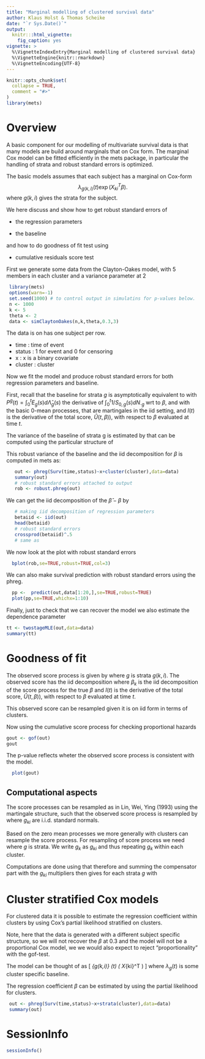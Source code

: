 ```yaml
---
title: "Marginal modelling of clustered survival data"
author: Klaus Holst & Thomas Scheike
date: "`r Sys.Date()`"
output:
  knitr:::html_vignette:
    fig_caption: yes
vignette: >
  %\VignetteIndexEntry{Marginal modelling of clustered survival data}
  %\VignetteEngine{knitr::rmarkdown}
  %\VignetteEncoding{UTF-8}
---
```


```r
knitr::opts_chunk$set(
  collapse = TRUE,
  comment = "#>"
)
library(mets)
```

Overview 
========

A basic component for our modelling of multivariate survival data is that many models are 
build around marginals that on Cox form. The marginal Cox model can be fitted efficiently
in the mets package, in particular the handling of strata and robust standard errors is 
optimized. 

The basic models assumes that each subject has a marginal on Cox-form
$$ 
\lambda_{g(k,i)}(t) \exp( X_{ki}^T \beta).
$$ 
where $g(k,i)$ gives the strata for the subject. 

We here discuss and show how to get robust standard errors of  

* the regression parameters

* the baseline 

and how to do goodness of fit test using 

* cumulative residuals score test 

First we generate some data from the Clayton-Oakes model, with $5$ members
in each cluster and a variance parameter at $2$  


```r
 library(mets)
 options(warn=-1)
 set.seed(1000) # to control output in simulatins for p-values below.
 n <- 1000
 k <- 5
 theta <- 2
 data <- simClaytonOakes(n,k,theta,0.3,3)
```

The data is on has one subject per row.

* time : time of event 
* status : 1 for event and 0 for censoring 
* x : x is a binary covariate 
* cluster : cluster 


Now we fit the model and produce robust standard errors for both 
regression parameters and baseline.

First, recall that the baseline for strata $g$ is asymptotically equivalent to 
\begin{align}
\hat A_g(t) - A_g(t)  & = \sum_{k \in g} \left( \sum_{i: ki \in g} \int_0^t \frac{1}{S_{0,g}} dM_{ki}^g  - P^g(t) \beta_k \right) 
\end{align}
with $P^g(t) = \int_0^t E_g(s) d \hat \Lambda_g(s)$ the derivative of $\int_0^t 1/S_{0,g}(s) dN_{\cdot g}$
wrt to $\beta$, and 
\begin{align}
\hat \beta  - \beta  & = I(\tau)^{-1} \sum_k ( \sum_i \int_0^\tau (Z_{ki} - E_{g}) dM_{ki}^g ) =  \sum_k \beta_{k} 
\end{align}
with 
\begin{align}
 M_{ki}^g(t) &  = N_{ki}(t) - \int_0^t Y_{ki}(s) \exp( Z_{ki} \beta) d \Lambda_{g(k,i)}(t), \\
 \beta_{k} & =  I(\tau)^{-1} \sum_i \int_0^\tau (Z_{ki} - E_{g}) dM_{ki}^g 
\end{align}
the basic 0-mean processes, that are martingales in the iid setting,
and $I(t)$ is the derivative of the total score, $\hat U(t,\beta))$, 
with respect to $\beta$ evaluated at time $t$. 
       
The variance of the baseline of strata g  is estimated by 
\begin{align}
\sum_{k \in g} ( \sum_{i: ki \in g} \int_0^t \frac{1}{S_{0,g(k,i)}} d\hat M_{ki}^g - P^g(t) \beta_k )^2
\end{align}
that can be computed using the particular structure of 
\begin{align}
d \hat M_{ik}^g(t) & =  dN_{ik}(t) -  \frac{1}{S_{0,g(i,k)}} \exp(Z_{ik} \beta) dN_{g.}(t) 
\end{align}

This robust variance of the baseline and the iid decomposition for $\beta$ is
computed in mets as: 
```r
   out <- phreg(Surv(time,status)~x+cluster(cluster),data=data)
   summary(out)
   # robust standard errors attached to output
   rob <- robust.phreg(out)
```

We can get the iid decomposition of the $\hat \beta - \beta$ by 

```r
   # making iid decomposition of regression parameters
   betaiid <- iid(out)
   head(betaiid)
   # robust standard errors
   crossprod(betaiid)^.5
   # same as 
```

We now look at the plot  with robust standard errors 


```r
  bplot(rob,se=TRUE,robust=TRUE,col=3)
```

We can also make survival prediction with robust standard errors using the phreg.

```r
  pp <-  predict(out,data[1:20,],se=TRUE,robust=TRUE)
  plot(pp,se=TRUE,whichx=1:10)
```


Finally, just to check that we can recover the model we also estimate the dependence parameter 

```r
tt <- twostageMLE(out,data=data)
summary(tt)
```

Goodness of fit 
===============

The observed score process is given by 
\begin{align}
U(t,\hat \beta) & = \sum_k \sum_i \int_0^t (Z_{ki} - \hat E_g ) d \hat M_{ki}^g 
\end{align}
where $g$ is strata $g(k,i)$. The observed score has the iid decomposition 
\begin{align}
\hat U(t) = \sum_k \sum_i  \int_0^t (Z_{ki} - E_g) dM_{ki}^g  - 
	I(t)  \sum_k \beta_k 
\end{align}
where $\beta_k$ is the iid decomposition of the score process for the true $\beta$
\begin{align}
\beta_k  & =  I(\tau)^{-1} \sum_i \int_0^\tau (Z_{ki} - E_g ) d  M_{ki}^g 
\end{align}
and $I(t)$ is the derivative of the total score, $\hat U(t,\beta))$, 
with respect to $\beta$ evaluated at time $t$. 

This observed score can be resampled given it is on iid form in terms of 
clusters. 

Now using the cumulative score process for checking proportional 
hazards 
```r
gout <- gof(out)
gout
```

The p-value reflects wheter the observed score process is consistent with
the model. 

```r
  plot(gout)
```

Computational aspects
--------------------

The score processes can be resampled as in Lin, Wei, Ying (1993) using the martingale structure, such that the observed
score process is resampled by 
\begin{align}
  \sum_k \sum_i \int_0^t g_{ki} (Z_{ki} - E_g) dN_{ki}  - I(t)  I^{-1}(\tau) g_{ki} \int_0^{\tau} (Z_{ki} - E_g) dN_{ki} .
\end{align}
where $g_{ki}$ are i.i.d. standard normals. 


Based on the zero mean processes we more generally with clusters can 
resample the score process.
For resampling of score process we need
\begin{align}
U(t,\beta) & = \sum_k \sum_i g_k \int_0^t (Z_{ki} - E_g ) dM_{ki}^g 
\end{align}
where $g$ is strata. We write $g_k$ as $g_{ki}$ and thus repeating $g_k$ within each cluster.


Computations are done using that 
\begin{align*}
\int_0^t (Z_{ki} - E_{g}) dM_{ki}^g & = \int_0^t (Z_{ki} - E_{g}) dN_{ki}^g - \int_0^{t} (Z_{ki} - E_{g})  Y_{ki}(u) d\Lambda^g(u)  
\end{align*}
therefore and summing the compensator part with the $g_{ki}$ multipliers then gives for each strata $g$
\begin{align*}
   &  \int_0^t \frac{S_{1g}^w(u)}{S_{0g}(u)} dN_{g.}(v) -  \int_0^t E_{g}(u) \frac{S_{0g}^w(u)}{S_{0g}(u)} dN_{g.}(v)
\end{align*}
with  
\begin{align*}
S_{jg}^w(t) & =  \sum_{ki \in g} \exp(Z_{ki} \beta) Z_{ki}^j Y_{ki}(t) g_{ki}  \\
S_{jg}(t) & =  \sum_{ki \in g} \exp(Z_{ki} \beta) Z_{ki}^j Y_{ki}(t).
\end{align*}



Cluster stratified Cox models
==============================

For  clustered data it is possible to estimate the regression coefficient
within clusters by using Cox's partial likelihood stratified on clusters.

Note, here that the data is generated with a different subject specific structure, 
so we will not recover the $\beta$ at 0.3 and the model will not be
a proportional Cox model, we we would also expect to reject "proportionality" with
the gof-test. 

The model can be thought of as 
\[ 
\lambda_{g(k,i)} (t) \exp( X_{ki}^T \beta)
\] 
where $\lambda_g(t)$ is some cluster specific baseline. 

The regression coefficient $\beta$ can be estimated by using the 
partial likelihood for clusters. 

```r
 out <- phreg(Surv(time,status)~x+strata(cluster),data=data)
 summary(out)
```

SessionInfo
============


```r
sessionInfo()
```
